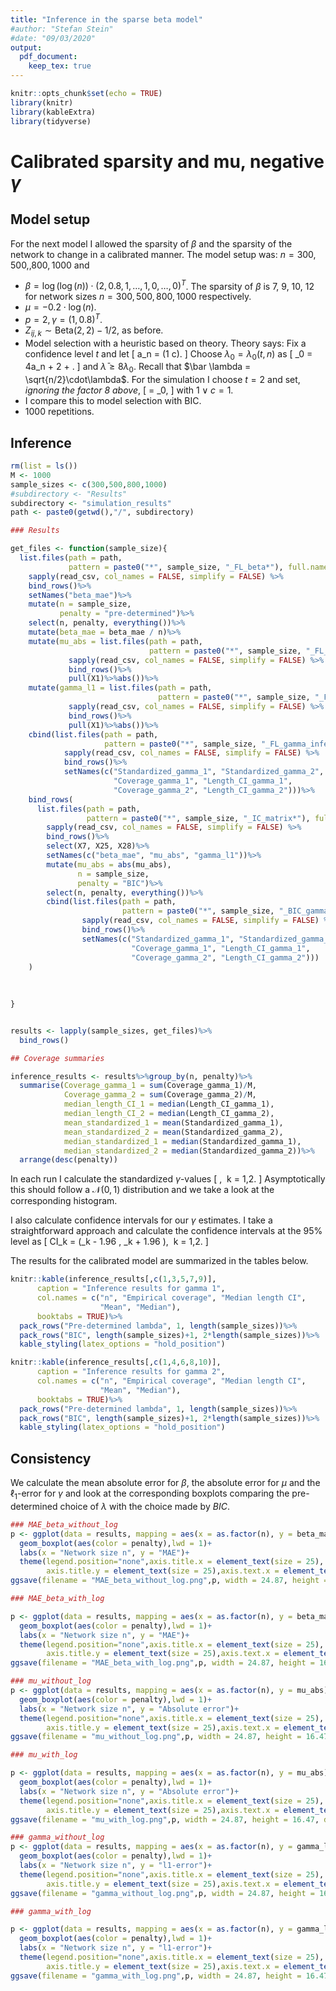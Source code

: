 ```yaml
---
title: "Inference in the sparse beta model"
#author: "Stefan Stein"
#date: "09/03/2020"
output: 
  pdf_document:
    keep_tex: true
---
```


```r
knitr::opts_chunk$set(echo = TRUE)
library(knitr)
library(kableExtra)
library(tidyverse)
```

# Calibrated sparsity and mu, negative $\gamma$


## Model setup

For the next model I allowed the sparsity of $\beta$ and the sparsity of the network to change in a calibrated manner. The model setup was: $n=300,500,,800,1000$ and

- $\beta = \log(\log(n)) \cdot (2, 0.8, 1, \dots, 1, 0, \dots, 0)^T$. The sparsity of $\beta$ is 7, 9, 10, 12 for network sizes $n = 300, 500, 800, 1000$ respectively.
- $\mu = -0.2\cdot\log(n)$.
- $p= 2, \gamma = (1, 0.8)^T$.
- $Z_{ij, k} \sim \text{Beta}(2,2) - 1/2$, as before.
- Model selection with a heuristic based on theory. Theory says: Fix a confidence level $t$ and let
	\[
	a_n = \sqrt{\frac{2\log(2(n+p+1))}{\binom{n}{2}}} (1 \vee c).
	\]
	Choose $\lambda_0 = \lambda_0(t,n)$ as
	\[
	\lambda_0 = 4a_n + 2 \sqrt{\frac{2t}{\binom{n}{2}}(  (1 \vee (c^2p) ) + \sqrt{2}(1 \vee c) \sqrt{n} a_n  )} + \frac{\sqrt{2}t(1 \vee c) \sqrt{n}}{3\binom{n}{2}}.
	\]
	and $\bar{ \lambda} \ge 8 \lambda_0$. Recall that $\bar \lambda = \sqrt{n/2}\cdot\lambda$. For the simulation I choose $t=2$ and set, *ignoring the factor 8 above*,
	\[
      \lambda = \sqrt{2/n}\cdot \lambda_0,
	\]
	with $1 \vee c = 1$.
- I compare this to model selection with BIC.
- 1000 repetitions.



## Inference

```r
rm(list = ls())
M <- 1000
sample_sizes <- c(300,500,800,1000)
#subdirectory <- "Results"
subdirectory <- "simulation_results"
path <- paste0(getwd(),"/", subdirectory)

### Results

get_files <- function(sample_size){
  list.files(path = path,
             pattern = paste0("*", sample_size, "_FL_beta*"), full.names = T)%>%
    sapply(read_csv, col_names = FALSE, simplify = FALSE) %>%
    bind_rows()%>%
    setNames("beta_mae")%>%
    mutate(n = sample_size,
           penalty = "pre-determined")%>%
    select(n, penalty, everything())%>%
    mutate(beta_mae = beta_mae / n)%>%
    mutate(mu_abs = list.files(path = path,
                               pattern = paste0("*", sample_size, "_FL_mu_error.csv*"), full.names = T)%>%
             sapply(read_csv, col_names = FALSE, simplify = FALSE) %>%
             bind_rows()%>%
             pull(X1)%>%abs())%>%
    mutate(gamma_l1 = list.files(path = path,
                                 pattern = paste0("*", sample_size, "_FL_gamma_l1*"), full.names = T)%>%
             sapply(read_csv, col_names = FALSE, simplify = FALSE) %>%
             bind_rows()%>%
             pull(X1)%>%abs())%>%
    cbind(list.files(path = path,
                     pattern = paste0("*", sample_size, "_FL_gamma_inference*"), full.names = T)%>%
            sapply(read_csv, col_names = FALSE, simplify = FALSE) %>% 
            bind_rows()%>%
            setNames(c("Standardized_gamma_1", "Standardized_gamma_2", 
                       "Coverage_gamma_1", "Length_CI_gamma_1",
                       "Coverage_gamma_2", "Length_CI_gamma_2")))%>%
    bind_rows(
      list.files(path = path,
                 pattern = paste0("*", sample_size, "_IC_matrix*"), full.names = T)%>%
        sapply(read_csv, col_names = FALSE, simplify = FALSE) %>% 
        bind_rows()%>%
        select(X7, X25, X28)%>%
        setNames(c("beta_mae", "mu_abs", "gamma_l1"))%>%
        mutate(mu_abs = abs(mu_abs),
               n = sample_size,
               penalty = "BIC")%>%
        select(n, penalty, everything())%>%
        cbind(list.files(path = path,
                         pattern = paste0("*", sample_size, "_BIC_gamma_inference*"), full.names = T)%>%
                sapply(read_csv, col_names = FALSE, simplify = FALSE) %>% 
                bind_rows()%>%
                setNames(c("Standardized_gamma_1", "Standardized_gamma_2", 
                           "Coverage_gamma_1", "Length_CI_gamma_1",
                           "Coverage_gamma_2", "Length_CI_gamma_2")))
    )
  
  
  
}


results <- lapply(sample_sizes, get_files)%>%
  bind_rows()

```



```r

## Coverage summaries

inference_results <- results%>%group_by(n, penalty)%>%
  summarise(Coverage_gamma_1 = sum(Coverage_gamma_1)/M,
            Coverage_gamma_2 = sum(Coverage_gamma_2)/M,
            median_length_CI_1 = median(Length_CI_gamma_1),
            median_length_CI_2 = median(Length_CI_gamma_2),
            mean_standardized_1 = mean(Standardized_gamma_1),
            mean_standardized_2 = mean(Standardized_gamma_2),
            median_standardized_1 = median(Standardized_gamma_1),
            median_standardized_2 = median(Standardized_gamma_2))%>%
  arrange(desc(penalty))

```


In each run I calculate the standardized $\gamma$-values
\[
  \sqrt{\binom{n}{2}}\frac{\hat \gamma_k - \gamma_{0,k}}{\sqrt{\hat \Theta_{k,k}}}, \ k = 1,2.
\]
Asymptotically this should follow a $\mathcal{N}(0,1)$ distribution and we take a look at the corresponding histogram.

I also calculate confidence intervals for our $\gamma$ estimates. I take a straightforward approach and calculate the confidence intervals at the $95\%$ level as
\[
  CI_k = \left(\hat \gamma_k - 1.96 \times \sqrt{\frac{\hat \Theta_{k,k}}{\binom{n}{2}}}, \hat \gamma_k + 1.96 \times \sqrt{\frac{\hat \Theta_{k,k}}{\binom{n}{2}}} \right), \ k = 1,2.
\]


The results for the calibrated model are summarized in the tables below.

```r
knitr::kable(inference_results[,c(1,3,5,7,9)],
      caption = "Inference results for gamma 1",
      col.names = c("n", "Empirical coverage", "Median length CI", 
                    "Mean", "Median"),
      booktabs = TRUE)%>%
  pack_rows("Pre-determined lambda", 1, length(sample_sizes))%>%
  pack_rows("BIC", length(sample_sizes)+1, 2*length(sample_sizes))%>%
  kable_styling(latex_options = "hold_position")

```

```r
knitr::kable(inference_results[,c(1,4,6,8,10)],
      caption = "Inference results for gamma 2",
      col.names = c("n", "Empirical coverage", "Median length CI", 
                    "Mean", "Median"),
      booktabs = TRUE)%>%
  pack_rows("Pre-determined lambda", 1, length(sample_sizes))%>%
  pack_rows("BIC", length(sample_sizes)+1, 2*length(sample_sizes))%>%
  kable_styling(latex_options = "hold_position")

```

## Consistency

We calculate the mean absolute error for $\beta$, the absolute error for $\mu$ and the $\ell_1$-error for $\gamma$ and look at the corresponding boxplots comparing the pre-determined choice of $\lambda$ with the choice made by $BIC$.


```r
### MAE_beta_without_log
p <- ggplot(data = results, mapping = aes(x = as.factor(n), y = beta_mae))+
  geom_boxplot(aes(color = penalty),lwd = 1)+
  labs(x = "Network size n", y = "MAE")+
  theme(legend.position="none",axis.title.x = element_text(size = 25), 
        axis.title.y = element_text(size = 25),axis.text.x = element_text(size = 20), axis.text.y = element_text(size = 20))
ggsave(filename = "MAE_beta_without_log.png",p, width = 24.87, height = 16.47, dpi = 300, units = "cm", device='png')

### MAE_beta_with_log

p <- ggplot(data = results, mapping = aes(x = as.factor(n), y = beta_mae))+
  geom_boxplot(aes(color = penalty),lwd = 1)+
  labs(x = "Network size n", y = "MAE")+
  theme(legend.position="none",axis.title.x = element_text(size = 25), 
        axis.title.y = element_text(size = 25),axis.text.x = element_text(size = 20), axis.text.y = element_text(size = 20))+scale_y_log10()
ggsave(filename = "MAE_beta_with_log.png",p, width = 24.87, height = 16.47, dpi = 300, units = "cm", device='png')
```



```r
### mu_without_log
p <- ggplot(data = results, mapping = aes(x = as.factor(n), y = mu_abs))+
  geom_boxplot(aes(color = penalty),lwd = 1)+
  labs(x = "Network size n", y = "Absolute error")+
  theme(legend.position="none",axis.title.x = element_text(size = 25), 
        axis.title.y = element_text(size = 25),axis.text.x = element_text(size = 20), axis.text.y = element_text(size = 20))
ggsave(filename = "mu_without_log.png",p, width = 24.87, height = 16.47, dpi = 300, units = "cm", device='png')

### mu_with_log

p <- ggplot(data = results, mapping = aes(x = as.factor(n), y = mu_abs))+
  geom_boxplot(aes(color = penalty),lwd = 1)+
  labs(x = "Network size n", y = "Absolute error")+
  theme(legend.position="none",axis.title.x = element_text(size = 25), 
        axis.title.y = element_text(size = 25),axis.text.x = element_text(size = 20), axis.text.y = element_text(size = 20))+scale_y_log10()
ggsave(filename = "mu_with_log.png",p, width = 24.87, height = 16.47, dpi = 300, units = "cm", device='png')
```




```r
### gamma_without_log
p <- ggplot(data = results, mapping = aes(x = as.factor(n), y = gamma_l1))+
  geom_boxplot(aes(color = penalty),lwd = 1)+
  labs(x = "Network size n", y = "l1-error")+
  theme(legend.position="none",axis.title.x = element_text(size = 25), 
        axis.title.y = element_text(size = 25),axis.text.x = element_text(size = 20), axis.text.y = element_text(size = 20))
ggsave(filename = "gamma_without_log.png",p, width = 24.87, height = 16.47, dpi = 300, units = "cm", device='png')

### gamma_with_log

p <- ggplot(data = results, mapping = aes(x = as.factor(n), y = gamma_l1))+
  geom_boxplot(aes(color = penalty),lwd = 1)+
  labs(x = "Network size n", y = "l1-error")+
  theme(legend.position="none",axis.title.x = element_text(size = 25), 
        axis.title.y = element_text(size = 25),axis.text.x = element_text(size = 20), axis.text.y = element_text(size = 20))+scale_y_log10()
ggsave(filename = "gamma_with_log.png",p, width = 24.87, height = 16.47, dpi = 300, units = "cm", device='png')
```







